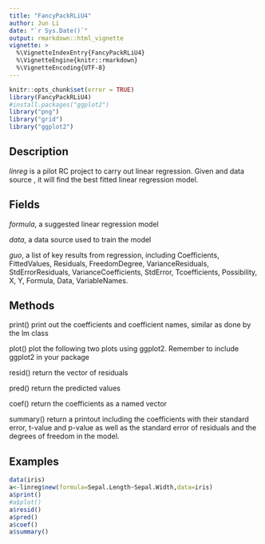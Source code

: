 ```yaml
---
title: "FancyPackRLiU4"
author: Jun Li
date: "`r Sys.Date()`"
output: rmarkdown::html_vignette
vignette: >
  %\VignetteIndexEntry{FancyPackRLiU4}
  %\VignetteEngine{knitr::rmarkdown}
  %\VignetteEncoding{UTF-8}
---
```


```r
knitr::opts_chunk$set(error = TRUE)
library(FancyPackRLiU4)
#install.packages("ggplot2")
library("png")
library("grid")
library("ggplot2")
```

## Description
*linreg* is a pilot RC project to carry out linear regression. Given \code{formula} and data source \code{data}, it will find the best fitted linear regression model.

## Fields
*formula*, a suggested linear regression model

*data*, a data source used to train the model

*guo*, a list of key results from regression, including Coefficients, FittedValues, Residuals, FreedomDegree, VarianceResiduals, StdErrorResiduals, VarianceCoefficients, StdError, Tcoefficients, Possibility, X, Y, Formula, Data, VariableNames.

## Methods
print() print out the coefficients and coefficient names, similar as done by the lm class

plot() plot the following two plots using ggplot2. Remember to include ggplot2 in your package

resid() return the vector of residuals

pred() return the predicted values

coef() return the coefficients as a named vector

summary() return a printout including the coefficients with their standard error, t-value and p-value as well as the standard error of  residuals and the degrees of freedom in the model.


## Examples
```r
data(iris)
a<-linreg$new(formula=Sepal.Length~Sepal.Width,data=iris)
a$print()          
#a$plot()
a$resid()
a$pred()
a$coef()
a$summary()
```
